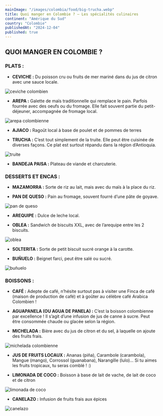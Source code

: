 ```yaml
---
mainImage: "/images/colombia/food/big-trucha.webp"
title: Quoi manger en Colombie ? — Les spécialités culinaires
continent: "Amérique du Sud"
country: "Colombie"
publishedAt: "2024-12-04"
published: true
---
```



## QUOI MANGER EN COLOMBIE ?

### PLATS :
- **CEVICHE :** Du poisson cru ou fruits de mer mariné dans du jus de citron avec une sauce locale.

<div className="flex">
  <img className= "w-1/2 mx-auto" src="/images/colombia/food/ceviche.webp" alt="ceviche colombien" />
</div>

- **AREPA :** Galette de maïs traditionnelle qui remplace le pain. Parfois fourrée avec des oeufs ou du fromage. Elle fait souvent partie du petit-déjeuner, accompagnée de fromage local.
<div className="flex">
  <img className= "w-1/2 mx-auto" src="/images/colombia/food/arepa.webp" alt="arepa colombienne" />
</div>

- **AJIACO :** Ragoût local à base de poulet et de pommes de terres

- **TRUCHA :** C’est tout simplement de la truite. Elle peut être cuisinée de diverses façons. Ce plat est surtout répandu dans la région d’Antioquia.

<div className="flex">
  <img className= "w-1/2 mx-auto" src="/images/colombia/food/trucha.webp" alt="truite" />
</div>


- **BANDEJA PAISA :** Plateau de viande et charcuterie.


### DESSERTS ET ENCAS :
- **MAZAMORRA :** Sorte de riz au lait, mais avec du maïs à la place du riz.

- **PAN DE QUESO :** Pain au fromage, souvent fourré d’une pâte de goyave.

<div className="flex">
  <img className= "w-1/2 mx-auto" src="/images/colombia/food/pan-de-queso.webp" alt="pan de queso" />
</div>

- **AREQUIPE :** Dulce de leche local.

- **OBLEA :** Sandwich de biscuits XXL, avec de l’arequipe entre les 2 biscuits.

<div className="flex">
  <img className= "w-1/2 mx-auto" src="/images/colombia/food/oblea.webp" alt="oblea" />
</div>


- **SOLTERITA :** Sorte de petit biscuit sucré orange à la carotte.

- **BUÑUELO :** Beignet farci, peut être salé ou sucré.
<div className="flex">
  <img className= "w-1/2 mx-auto" src="/images/colombia/food/bunuelo.webp" alt="buñuelo" />
</div>




### BOISSONS :
- **CAFÉ :** Adepte de café, n’hésite surtout pas à visiter une Finca de café (maison de production de café) et à goûter au célèbre café Arabica Colombien !

- **AGUAPANELA (OU AGUA DE PANELA) :** C’est la boisson colombienne par excellence ! Il s’agit d’une infusion de jus de canne à sucre. Peut être consommée chaude ou glacée selon la région.

- **MICHELADA :** Bière avec du jus de citron et du sel, à laquelle on ajoute des fruits frais.

<div className="flex">
  <img className= "w-1/2 mx-auto" src="/images/colombia/food/michelada.webp" alt="michelada colombienne" />
</div>

- **JUS DE FRUITS LOCAUX :** Ananas (piña), Carambole (carambola), Mangue (mango), Corrossol (guanabana), Narangille (lulo)... Si tu aimes les fruits tropicaux, tu seras comblé ! :)

- **LIMONADA DE COCO :** Boisson à base de lait de vache, de lait de coco et de citron

<div className="flex">
  <img className= "w-1/2 mx-auto" src="/images/colombia/food/limonada-coco.webp" alt="limonada de coco" />
</div>

- **CANELAZO :** Infusion de fruits frais aux épices 

<div className="flex">
  <img className= "w-1/2 mx-auto" src="/images/colombia/food/canelazo.webp" alt="canelazo" />
</div>
